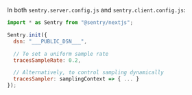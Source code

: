 In both `sentry.server.config.js` and `sentry.client.config.js`:

```javascript
import * as Sentry from "@sentry/nextjs";

Sentry.init({
  dsn: "___PUBLIC_DSN___",

  // To set a uniform sample rate
  tracesSampleRate: 0.2,

  // Alternatively, to control sampling dynamically
  tracesSampler: samplingContext => { ... }
});
```
